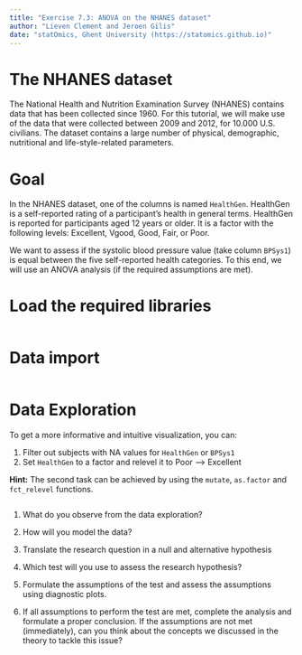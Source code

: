 ```yaml
---
title: "Exercise 7.3: ANOVA on the NHANES dataset"
author: "Lieven Clement and Jeroen Gilis"
date: "statOmics, Ghent University (https://statomics.github.io)"
---
```


# The NHANES dataset

The National Health and Nutrition Examination Survey (NHANES) contains data
that has been collected since 1960. For this tutorial, we will make use of
the data that were collected between 2009 and 2012, for 10.000 U.S. civilians.
The dataset contains a large number of physical, demographic, nutritional and
life-style-related parameters.

# Goal

In the NHANES dataset, one of the columns is named `HealthGen`.
HealthGen is a self-reported rating of a participant's health
in general terms. HealthGen is reported for participants aged 12
years or older. It is a factor with the following levels:
Excellent, Vgood, Good, Fair, or Poor.

We want to assess if the systolic blood pressure
value (take column `BPSys1`) is equal between the five self-reported
health categories. To this end, we will use an ANOVA analysis
(if the required assumptions are met).

# Load the required libraries

```r

```

# Data import

```r

```

# Data Exploration

To get a more informative and intuitive visualization, you can:

1. Filter out subjects with NA values for `HealthGen` or `BPSys1`
2. Set `HealthGen` to a factor and relevel it to Poor --> Excellent

**Hint:** The second task can be achieved by using the `mutate`,
`as.factor` and `fct_relevel` functions.

```r

```


1. What do you observe from the data exploration?

2. How will you model the data?

3. Translate the research question in a null and alternative hypothesis

4. Which test will you use to assess the research hypothesis?

5. Formulate the assumptions of the test and assess the assumptions using
diagnostic plots.

6. If all assumptions to perform the test are met, complete the analysis and
formulate a proper conclusion. If the assumptions are not met (immediately), can
you think about the concepts we discussed in the theory to tackle this issue?
